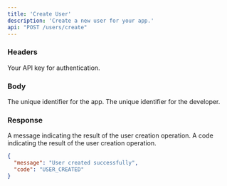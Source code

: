 ```yaml
---
title: 'Create User'
description: 'Create a new user for your app.'
api: "POST /users/create"
---
```


### Headers

<ParamField header="authorization" type="string" required>
  Your API key for authentication.
</ParamField>

### Body

<ParamField body="app_id" type="string" required>
  The unique identifier for the app.
</ParamField>

<ParamField body="developer_id" type="string" required>
  The unique identifier for the developer.
</ParamField>

### Response

<ResponseField name="message" type="string">
  A message indicating the result of the user creation operation.
</ResponseField>

<ResponseField name="code" type="string">
  A code indicating the result of the user creation operation.
</ResponseField>

<ResponseExample>

```json Response
{
  "message": "User created successfully",
  "code": "USER_CREATED"
}
```

</ResponseExample>